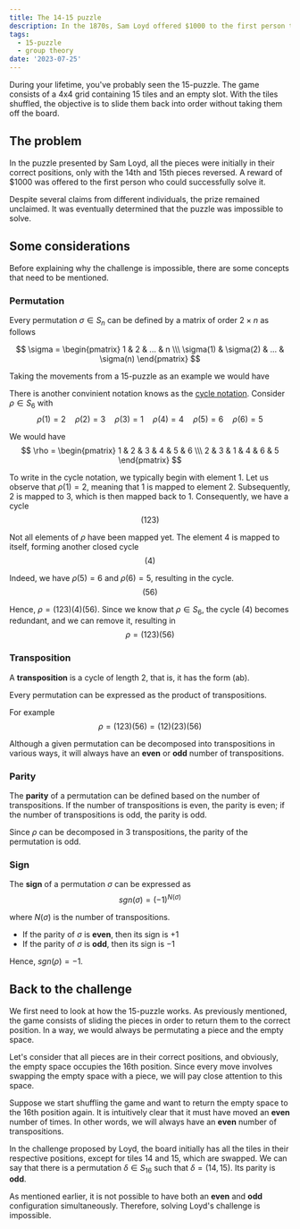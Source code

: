 ```yaml
---
title: The 14-15 puzzle
description: In the 1870s, Sam Loyd offered $1000 to the first person to solve what would come to be known as the 14-15 puzzle.
tags:
  - 15-puzzle
  - group theory
date: '2023-07-25'
---
```


During your lifetime, you've probably seen the 15-puzzle. The game consists of a 4x4 grid containing 15 tiles and an empty slot. With the tiles shuffled, the objective is to slide them back into order without taking them off the board.

## The problem

In the puzzle presented by Sam Loyd, all the pieces were initially in their correct positions, only with the 14th and 15th pieces reversed. A reward of $1000 was offered to the first person who could successfully solve it. 

Despite several claims from different individuals, the prize remained unclaimed. It was eventually determined that the puzzle was impossible to solve.

## Some considerations

Before explaining why the challenge is impossible, there are some concepts that need to be mentioned.

### Permutation

Every permutation $\sigma \in S_{n}$ can be defined by a matrix of order $2 \times n$ as follows

$$
\sigma = \begin{pmatrix} 1 & 2 & ... & n \\\ \sigma(1) & \sigma(2) & ... & \sigma(n) \end{pmatrix}
$$

Taking the movements from a 15-puzzle as an example we would have

<ResponsiveImage
  src='/posts/the-14-15-puzzle/cycle.gif'
  width='0'
  height='0'
  sizes='100vw'
  className='w-full h-auto'
/>

There is another convinient notation knows as the [cycle notation](https://en.wikipedia.org/wiki/Permutation#Cycle_notation). Consider $\rho \in S_{6}$ with 
$$
\rho(1) = 2 \quad \rho(2) = 3 \quad \rho(3) = 1 \quad \rho(4) = 4 \quad \rho(5) = 6 \quad \rho(6) = 5
$$

We would have
$$
\rho = \begin{pmatrix} 1 & 2 & 3 & 4 & 5 & 6 \\\ 2 & 3 & 1 & 4 & 6 & 5 \end{pmatrix}
$$

To write in the cycle notation, we typically begin with element 1. Let us observe that $\rho(1)=2$, meaning that 1 is mapped to element 2. Subsequently, 2 is mapped to 3, which is then mapped back to 1. Consequently, we have a cycle
$$
(123)
$$

Not all elements of $\rho$ have been mapped yet. The element 4 is mapped to itself, forming another closed cycle
$$
(4)
$$

Indeed, we have $\rho(5)=6$ and $\rho(6)=5$, resulting in the cycle.
$$
(56)
$$

Hence, $\rho=(123)(4)(56)$. Since we know that $\rho \in S_{6}$, the cycle (4) becomes redundant, and we can remove it, resulting in
$$
\rho=(123)(56)
$$

### Transposition

A **transposition** is a cycle of length 2, that is, it has the form (ab).

Every permutation can be expressed as the product of transpositions.

For example
$$
\rho = (123)(56) = (12)(23)(56) 
$$

Although a given permutation can be decomposed into transpositions in various ways, it will always have an **even** or **odd** number of transpositions.

### Parity

The **parity** of a permutation can be defined based on the number of transpositions. If the number of transpositions is even, the parity is even; if the number of transpositions is odd, the parity is odd. 

Since $\rho$ can be decomposed in 3 transpositions, the parity of the permutation is odd.

### Sign

The **sign** of a permutation $\sigma$ can be expressed as 
$$
sgn(\sigma) = (-1)^{N(\sigma)}
$$

where $N(\sigma)$ is the number of transpositions. 

- If the parity of $\sigma$ is **even**, then its sign is $+1$
- If the parity of $\sigma$ is **odd**, then its sign is $-1$

Hence, $sgn(\rho) = -1$.

## Back to the challenge

We first need to look at how the 15-puzzle works. As previously mentioned, the game consists of sliding the pieces in order to return them to the correct position. In a way, we would always be permutating a piece and the empty space.

Let's consider that all pieces are in their correct positions, and obviously, the empty space occupies the 16th position. Since every move involves swapping the empty space with a piece, we will pay close attention to this space.

Suppose we start shuffling the game and want to return the empty space to the 16th position again. It is intuitively clear that it must have moved an **even** number of times. In other words, we will always have an **even** number of transpositions.

In the challenge proposed by Loyd, the board initially has all the tiles in their respective positions, except for tiles 14 and 15, which are swapped. We can say that there is a permutation $\delta \in S_{16}$ such that $\delta = (14, 15)$. Its parity is **odd**.

As mentioned earlier, it is not possible to have both an **even** and **odd** configuration simultaneously. Therefore, solving Loyd's challenge is impossible.

